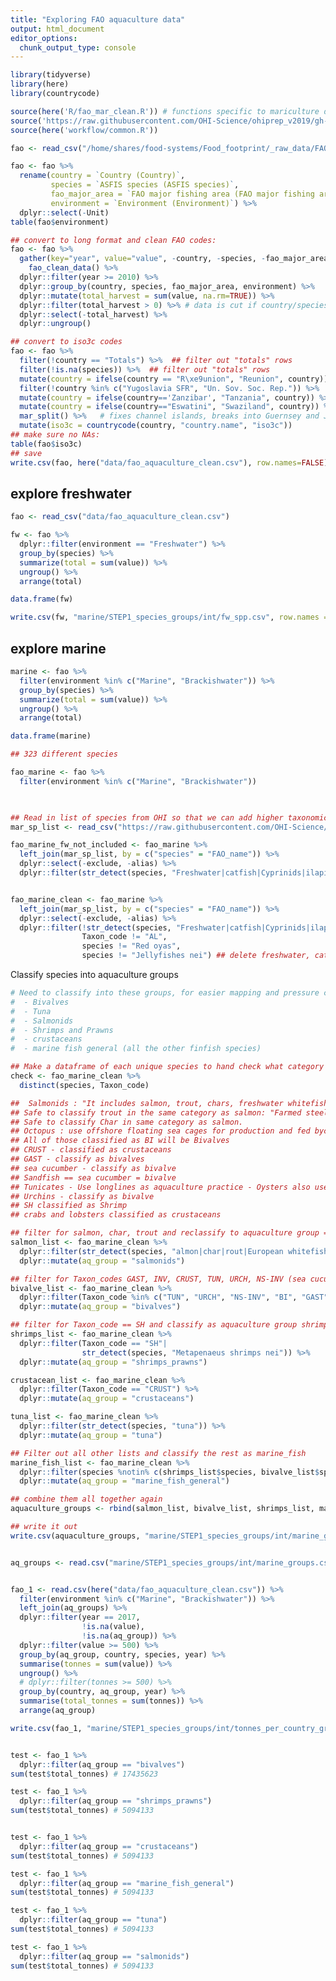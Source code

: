 ```yaml
---
title: "Exploring FAO aquaculture data"
output: html_document
editor_options: 
  chunk_output_type: console
---
```


```r
library(tidyverse)
library(here)
library(countrycode)

source(here('R/fao_mar_clean.R')) # functions specific to mariculture dealing with compound countries
source('https://raw.githubusercontent.com/OHI-Science/ohiprep_v2019/gh-pages/workflow/R/fao_fxn.R') # function for cleaning FAO files
source(here('workflow/common.R'))
```

```r

fao <- read_csv("/home/shares/food-systems/Food_footprint/_raw_data/FAO_aquaculture/v_2020/FAO_GlobalAquacultureProduction_Quantity_1950_2018.csv")

fao <- fao %>%
  rename(country = `Country (Country)`,
         species = `ASFIS species (ASFIS species)`, 
         fao_major_area = `FAO major fishing area (FAO major fishing area)`, 
         environment = `Environment (Environment)`) %>%
  dplyr::select(-Unit)
table(fao$environment)  

## convert to long format and clean FAO codes:
fao <- fao %>%
  gather(key="year", value="value", -country, -species, -fao_major_area, -environment) %>%
    fao_clean_data() %>%
  dplyr::filter(year >= 2010) %>%
  dplyr::group_by(country, species, fao_major_area, environment) %>%
  dplyr::mutate(total_harvest = sum(value, na.rm=TRUE)) %>%
  dplyr::filter(total_harvest > 0) %>% # data is cut if country/species/major area hasn't been harvested since 2010
  dplyr::select(-total_harvest) %>%
  dplyr::ungroup()

## convert to iso3c codes
fao <- fao %>% 
  filter(!country == "Totals") %>%  ## filter out "totals" rows
  filter(!is.na(species)) %>%  ## filter out "totals" rows
  mutate(country = ifelse(country == "R\xe9union", "Reunion", country)) %>%
  filter(!country %in% c("Yugoslavia SFR", "Un. Sov. Soc. Rep.")) %>%  # these countries no longer exist  
  mutate(country = ifelse(country=='Zanzibar', "Tanzania", country)) %>%  #semiautonomous region of Tanzania
  mutate(country = ifelse(country=="Eswatini", "Swaziland", country)) %>%  # also goes by this name
  mar_split() %>%   # fixes channel islands, breaks into Guernsey and Jersey
  mutate(iso3c = countrycode(country, "country.name", "iso3c"))
## make sure no NAs:
table(fao$iso3c)
## save
write.csv(fao, here("data/fao_aquaculture_clean.csv"), row.names=FALSE)


```


## explore freshwater
```r

fao <- read_csv("data/fao_aquaculture_clean.csv")

fw <- fao %>%
  dplyr::filter(environment == "Freshwater") %>%
  group_by(species) %>%
  summarize(total = sum(value)) %>%
  ungroup() %>%
  arrange(total)

data.frame(fw)

write.csv(fw, "marine/STEP1_species_groups/int/fw_spp.csv", row.names = FALSE)


```


## explore marine
```r

marine <- fao %>%
  filter(environment %in% c("Marine", "Brackishwater")) %>%
  group_by(species) %>%
  summarize(total = sum(value)) %>%
  ungroup() %>%
  arrange(total)

data.frame(marine)

## 323 different species

fao_marine <- fao %>%
  filter(environment %in% c("Marine", "Brackishwater"))

  

## Read in list of species from OHI so that we can add higher taxonomic classifications
mar_sp_list <- read_csv("https://raw.githubusercontent.com/OHI-Science/ohiprep_v2020/gh-pages/globalprep/mar/v2020/raw/species_list.csv")

fao_marine_fw_not_included <- fao_marine %>%
  left_join(mar_sp_list, by = c("species" = "FAO_name")) %>%
  dplyr::select(-exclude, -alias) %>%
  dplyr::filter(str_detect(species, "Freshwater|catfish|Cyprinids|ilapia|iver")) ## look at those species we will be cutting (because they are freshwater)


fao_marine_clean <- fao_marine %>%
  left_join(mar_sp_list, by = c("species" = "FAO_name")) %>%
  dplyr::select(-exclude, -alias) %>%
  dplyr::filter(!str_detect(species, "Freshwater|catfish|Cyprinids|ilapia|iver"),
                Taxon_code != "AL",
                species != "Red oyas",
                species != "Jellyfishes nei") ## delete freshwater, catfish species, tilapia, river species, seaweeds, jellyfish..
```

Classify species into aquaculture groups 
```r
# Need to classify into these groups, for easier mapping and pressure calculations: 
#  - Bivalves
#  - Tuna
#  - Salmonids
#  - Shrimps and Prawns
#  - crustaceans
#  - marine fish general (all the other finfish species)

## Make a dataframe of each unique species to hand check what category they should fall into
check <- fao_marine_clean %>%
  distinct(species, Taxon_code)

##  Salmonids : "It includes salmon, trout, chars, freshwater whitefishes, and graylings, which collectively are known as the salmonids."
## Safe to classify trout in the same category as salmon: "Farmed steelhead trout also is rainbow trout, but it is farmed in saltwater netpens in the same manner as Atlantic salmon in countries"
## Safe to classify Char in same category as salmon.
## Octopus : use offshore floating sea cages for production and fed bycatch - lump with marine fish - general
## All of those classified as BI will be Bivalves
## CRUST - classified as crustaceans
## GAST - classify as bivalves
## sea cucumber - classify as bivalve
## Sandfish == sea cucumber = bivalve
## Tunicates - Use longlines as aquaculture practice - Oysters also use longline - classify these as bivalves 
## Urchins - classify as bivalve
## SH classified as Shrimp
## crabs and lobsters classified as crustaceans

## filter for salmon, char, trout and reclassify to aquaculture group = salmonids
salmon_list <- fao_marine_clean %>%
  dplyr::filter(str_detect(species, "almon|char|rout|European whitefish")) %>% ## filter for salmon, trout, and char
  dplyr::mutate(aq_group = "salmonids")

## filter for Taxon_codes GAST, INV, CRUST, TUN, URCH, NS-INV (sea cucumbers/sandfish), BI  and reclassify to aquaculture group = bivalves
bivalve_list <- fao_marine_clean %>%
  dplyr::filter(Taxon_code %in% c("TUN", "URCH", "NS-INV", "BI", "GAST", "INV")) %>% ## filter for tunicates, urchins, invertebrates, bivalves and gastropods
  dplyr::mutate(aq_group = "bivalves")

## filter for Taxon_code == SH and classify as aquaculture group shrimps_prawns
shrimps_list <- fao_marine_clean %>%
  dplyr::filter(Taxon_code == "SH"|
                str_detect(species, "Metapenaeus shrimps nei")) %>%
  dplyr::mutate(aq_group = "shrimps_prawns")

crustacean_list <- fao_marine_clean %>%
  dplyr::filter(Taxon_code == "CRUST") %>%
  dplyr::mutate(aq_group = "crustaceans")

tuna_list <- fao_marine_clean %>%
  dplyr::filter(str_detect(species, "tuna")) %>%
  dplyr::mutate(aq_group = "tuna")

## Filter out all other lists and classify the rest as marine_fish
marine_fish_list <- fao_marine_clean %>%
  dplyr::filter(species %notin% c(shrimps_list$species, bivalve_list$species, salmon_list$species, crustacean_list$species, tuna_list$species)) %>%
  dplyr::mutate(aq_group = "marine_fish_general")

## combine them all together again 
aquaculture_groups <- rbind(salmon_list, bivalve_list, shrimps_list, marine_fish_list, crustacean_list, tuna_list)

## write it out
write.csv(aquaculture_groups, "marine/STEP1_species_groups/int/marine_groups.csv", row.names = FALSE)


aq_groups <- read.csv("marine/STEP1_species_groups/int/marine_groups.csv")


fao_1 <- read.csv(here("data/fao_aquaculture_clean.csv")) %>%
  filter(environment %in% c("Marine", "Brackishwater")) %>%
  left_join(aq_groups) %>%
  dplyr::filter(year == 2017,
                !is.na(value),
                !is.na(aq_group)) %>%
  dplyr::filter(value >= 500) %>%
  group_by(aq_group, country, species, year) %>%
  summarise(tonnes = sum(value)) %>%
  ungroup() %>%
  # dplyr::filter(tonnes >= 500) %>%
  group_by(country, aq_group, year) %>%
  summarise(total_tonnes = sum(tonnes)) %>%
  arrange(aq_group)

write.csv(fao_1, "marine/STEP1_species_groups/int/tonnes_per_country_group.csv", row.names = FALSE)


test <- fao_1 %>%
  dplyr::filter(aq_group == "bivalves")
sum(test$total_tonnes) # 17435623

test <- fao_1 %>%
  dplyr::filter(aq_group == "shrimps_prawns")
sum(test$total_tonnes) # 5094133


test <- fao_1 %>%
  dplyr::filter(aq_group == "crustaceans")
sum(test$total_tonnes) # 5094133

test <- fao_1 %>%
  dplyr::filter(aq_group == "marine_fish_general")
sum(test$total_tonnes) # 5094133

test <- fao_1 %>%
  dplyr::filter(aq_group == "tuna")
sum(test$total_tonnes) # 5094133

test <- fao_1 %>%
  dplyr::filter(aq_group == "salmonids")
sum(test$total_tonnes) # 5094133
```


